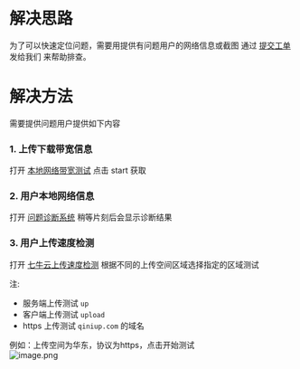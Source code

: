 # 解决思路

为了可以快速定位问题，需要用提供有问题用户的网络信息或截图 通过 [提交工单](https://support.qiniu.com/question) 发给我们 来帮助排查。

# 解决方法

需要提供问题用户提供如下内容

### 1. 上传下载带宽信息
打开 [本地网络带宽测试](http://www.bandwidthplace.com/) 点击 start 获取

### 2. 用户本地网络信息
打开 [问题诊断系统](http://ping.huatuo.qq.com) 稍等片刻后会显示诊断结果

### 3. 用户上传速度检测
打开 [七牛云上传速度检测](https://kodo-utils.qiniu.com/upload-test) 根据不同的上传空间区域选择指定的区域测试

注:
- 服务端上传测试 `up`
- 客户端上传测试 `upload`
- https 上传测试 `qiniup.com` 的域名

例如：上传空间为华东，协议为https，点击开始测试
<br>
![image.png](https://dn-odum9helk.qbox.me/FrG3WpfnXEBPpUSJJDIA-k9Xpn5m)